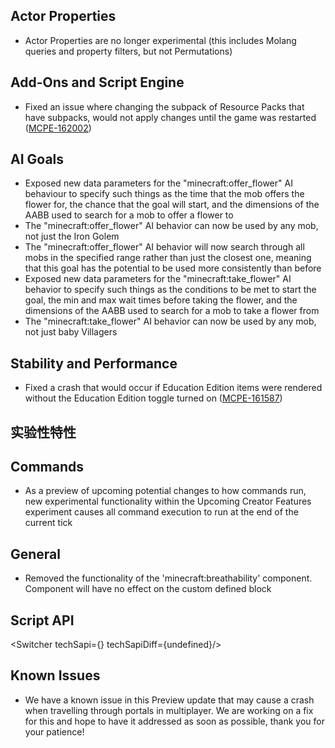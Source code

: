 



## **Actor Properties**

-   Actor Properties are no longer experimental (this includes Molang queries and property filters, but not Permutations)

## **Add-Ons and Script Engine**

-   Fixed an issue where changing the subpack of Resource Packs that have subpacks, would not apply changes until the game was restarted ([MCPE-162002](https://bugs.mojang.com/browse/MCPE-162002))

## **AI Goals**

-   Exposed new data parameters for the "minecraft:offer\_flower" AI behaviour to specify such things as the time that the mob offers the flower for, the chance that the goal will start, and the dimensions of the AABB used to search for a mob to offer a flower to
-   The "minecraft:offer\_flower" AI behavior can now be used by any mob, not just the Iron Golem
-   The "minecraft:offer\_flower" AI behavior will now search through all mobs in the specified range rather than just the closest one, meaning that this goal has the potential to be used more consistently than before
-   Exposed new data parameters for the "minecraft:take\_flower" AI behavior to specify such things as the conditions to be met to start the goal, the min and max wait times before taking the flower, and the dimensions of the AABB used to search for a mob to take a flower from
-   The "minecraft:take\_flower" AI behavior can now be used by any mob, not just baby Villagers

## **Stability and Performance**

-   Fixed a crash that would occur if Education Edition items were rendered without the Education Edition toggle turned on ([MCPE-161587](https://bugs.mojang.com/browse/MCPE-161587))




<h2 className="experimental_divider">实验性特性</h2>




## **Commands**

-   As a preview of upcoming potential changes to how commands run, new experimental functionality within the Upcoming Creator Features experiment causes all command execution to run at the end of the current tick

## **General**

-   Removed the functionality of the 'minecraft:breathability' component. Component will have no effect on the custom defined block


## **Script API**

<Switcher techSapi={<TechSapiExp/>} techSapiDiff={undefined}/>

## **Known Issues**

-   We have a known issue in this Preview update that may cause a crash when travelling through portals in multiplayer. We are working on a fix for this and hope to have it addressed as soon as possible, thank you for your patience!